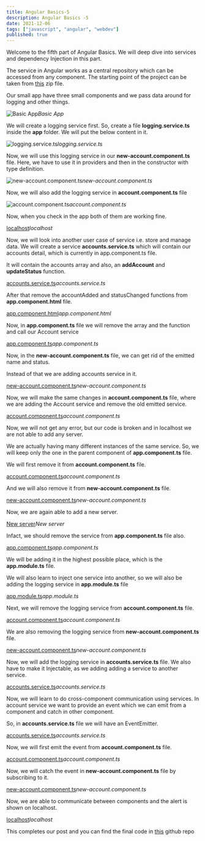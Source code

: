 ```yaml
---
title: Angular Basics-5
description: Angular Basics -5
date: 2021-12-06
tags: ["javascript", "angular", "webdev"]
published: true
---
```


Welcome to the fifth part of Angular Basics. We will deep dive into services and dependency Injection in this part.

The service in Angular works as a central repository which can be accessed from any component. The starting point of the project can be taken from [this](https://drive.google.com/file/d/1kEoiW-Zplf53TLz5G-sMhvcbqhMooWpl/view) zip file.

Our small app have three small components and we pass data around for logging and other things.

![Basic App](https://res.cloudinary.com/dxkxvfo2o/image/upload/v1660739138/New-blogs/ankit-9/2_p4skzk.png)_Basic App_

We will create a logging service first. So, create a file **logging.service.ts** inside the **app** folder. We will put the below content in it.

![logging.service.ts](https://res.cloudinary.com/dxkxvfo2o/image/upload/v1660739140/New-blogs/ankit-9/3_jnasrm.png)_logging.service.ts_

Now, we will use this logging service in our **new-account.component.ts** file. Here, we have to use it in providers and then in the constructor with type definition.

![new-account.component.ts](https://res.cloudinary.com/dxkxvfo2o/image/upload/v1660739137/New-blogs/ankit-9/4_bxtzwb.png)_new-account.component.ts_

Now, we will also add the logging service in **account.component.ts** file

![account.component.ts](https://res.cloudinary.com/dxkxvfo2o/image/upload/v1660739138/New-blogs/ankit-9/5_myo57v.png)_account.component.ts_

Now, when you check in the app both of them are working fine.

[localhost](https://res.cloudinary.com/dxkxvfo2o/image/upload/v1660739137/New-blogs/ankit-9/6_bziw4e.png)_localhost_

Now, we will look into another user case of service i.e. store and manage data. We will create a service **accounts.service.ts** which will contain our accounts detail, which is currently in app.component.ts file.

It will contain the accounts array and also, an **addAccount** and **updateStatus** function.

[accounts.service.ts](https://res.cloudinary.com/dxkxvfo2o/image/upload/v1660739138/New-blogs/ankit-9/7_qzwikq.png)_accounts.service.ts_

After that remove the accountAdded and statusChanged functions from **app.component.html** file.

[app.component.html](https://res.cloudinary.com/dxkxvfo2o/image/upload/v1660739141/New-blogs/ankit-9/8_sfs32f.png)_app.component.html_

Now, in **app.component.ts** file we will remove the array and the function and call our Account service

[app.component.ts](https://res.cloudinary.com/dxkxvfo2o/image/upload/v1660739139/New-blogs/ankit-9/9_vseyop.png)_app.component.ts_

Now, in the **new-account.component.ts** file, we can get rid of the emitted name and status.

Instead of that we are adding accounts service in it.

[new-account.component.ts](https://res.cloudinary.com/dxkxvfo2o/image/upload/v1660739139/New-blogs/ankit-9/10_mhvx5h.png)_new-account.component.ts_

Now, we will make the same changes in **account.component.ts** file, where we are adding the Account service and remove the old emitted service.

[account.component.ts](https://res.cloudinary.com/dxkxvfo2o/image/upload/v1660739139/New-blogs/ankit-9/11_aifdox.png)_account.component.ts_

Now, we will not get any error, but our code is broken and in localhost we are not able to add any server.

We are actually having many different instances of the same service. So, we will keep only the one in the parent component of **app.component.ts** file.

We will first remove it from **account.component.ts** file.

[account.component.ts](https://res.cloudinary.com/dxkxvfo2o/image/upload/v1660739140/New-blogs/ankit-9/12_uktlpq.png)_account.component.ts_

And we will also remove it from **new-account.component.ts** file.

[new-account.component.ts](https://res.cloudinary.com/dxkxvfo2o/image/upload/v1660739140/New-blogs/ankit-9/13_lf0eri.png)_new-account.component.ts_

Now, we are again able to add a new server.

[New server](https://res.cloudinary.com/dxkxvfo2o/image/upload/v1660739140/New-blogs/ankit-9/14_mk2ad4.png)_New server_

Infact, we should remove the service from **app.component.ts** file also.

[app.component.ts](https://res.cloudinary.com/dxkxvfo2o/image/upload/v1660739141/New-blogs/ankit-9/15_kajkkd.png)_app.component.ts_

We will be adding it in the highest possible place, which is the **app.module.ts** file.

We will also learn to inject one service into another, so we will also be adding the logging service in **app.module.ts** file

[app.module.ts](https://res.cloudinary.com/dxkxvfo2o/image/upload/v1660739141/New-blogs/ankit-9/16_juzdsz.png)_app.module.ts_

Next, we will remove the logging service from **account.component.ts** file.

[account.component.ts](https://res.cloudinary.com/dxkxvfo2o/image/upload/v1660739143/New-blogs/ankit-9/17_rs1ry5.png)_account.component.ts_

We are also removing the logging service from **new-account.component.ts** file.

[new-account.component.ts](https://res.cloudinary.com/dxkxvfo2o/image/upload/v1660739141/New-blogs/ankit-9/18_nvmisa.png)_new-account.component.ts_

Now, we will add the logging service in **accounts.service.ts** file. We also have to make it Injectable, as we adding adding a service to another service.

[accounts.service.ts](https://res.cloudinary.com/dxkxvfo2o/image/upload/v1660739142/New-blogs/ankit-9/19_jumsrz.png)_accounts.service.ts_

Now, we will learn to do cross-component communication using services. In account service we want to provide an event which we can emit from a component and catch in other component.

So, in **accounts.service.ts** file we will have an EventEmitter.

[accounts.service.ts](https://res.cloudinary.com/dxkxvfo2o/image/upload/v1660739142/New-blogs/ankit-9/20_n39dpd.png)_accounts.service.ts_

Now, we will first emit the event from **account.component.ts** file.

[account.component.ts](https://res.cloudinary.com/dxkxvfo2o/image/upload/v1660739144/New-blogs/ankit-9/21_ggrjez.png)_account.component.ts_

Now, we will catch the event in **new-account.component.ts** file by subscribing to it.

[new-account.component.ts](https://res.cloudinary.com/dxkxvfo2o/image/upload/v1660739142/New-blogs/ankit-9/22_v9r7zv.png)_new-account.component.ts_

Now, we are able to communicate between components and the alert is shown on localhost.

[localhost](https://res.cloudinary.com/dxkxvfo2o/image/upload/v1660739143/New-blogs/ankit-9/23_reljw7.png)_localhost_

This completes our post and you can find the final code in [this](https://github.com/nabendu82/services-deepdive) github repo
